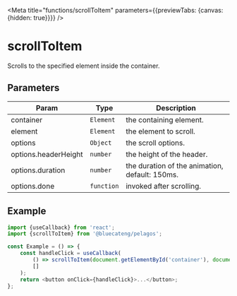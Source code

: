 <!-- DO NOT EDIT, generated from scrollToItem.js -->


<Meta title="functions/scrollToItem" parameters={{previewTabs: {canvas: {hidden: true}}}} />

# scrollToItem

Scrolls to the specified element inside the container.

## Parameters

| Param                | Type       | Description                                    |
| -------------------- | ---------- | ---------------------------------------------- |
| container            | `Element`  | the containing element.                        |
| element              | `Element`  | the element to scroll.                         |
| options              | `Object`   | the scroll options.                            |
| options.headerHeight | `number`   | the height of the header.                      |
| options.duration     | `number`   | the duration of the animation, default: 150ms. |
| options.done         | `function` | invoked after scrolling.                       |

## Example

```js
import {useCallback} from 'react';
import {scrollToItem} from '@bluecateng/pelagos';

const Example = () => {
	const handleClick = useCallback(
		() => scrollToItem(document.getElementById('container'), document.getElementById('other')),
		[]
	);
	return <button onClick={handleClick}>...</button>;
};
```
